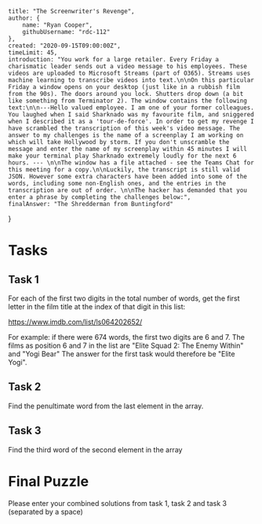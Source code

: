     title: "The Screenwriter's Revenge",
    author: {
        name: "Ryan Cooper",
        githubUsername: "rdc-112"
    },
    created: "2020-09-15T09:00:00Z",
    timeLimit: 45,
    introduction: "You work for a large retailer. Every Friday a charismatic leader sends out a video message to his employees. These videos are uploaded to Microsoft Streams (part of O365). Streams uses machine learning to transcribe videos into text.\n\nOn this particular Friday a window opens on your desktop (just like in a rubbish film from the 90s). The doors around you lock. Shutters drop down (a bit like something from Terminator 2). The window contains the following text:\n\n---Hello valued employee. I am one of your former colleagues. You laughed when I said Sharknado was my favourite film, and sniggered when I described it as a 'tour-de-force'. In order to get my revenge I have scrambled the transcription of this week's video message. The answer to my challenges is the name of a screenplay I am working on which will take Hollywood by storm. If you don't unscramble the message and enter the name of my screenplay within 45 minutes I will make your terminal play Sharknado extremely loudly for the next 6 hours. --- \n\nThe window has a file attached - see the Teams Chat for this meeting for a copy.\n\nLuckily, the transcript is still valid JSON. However some extra characters have been added into some of the words, including some non-English ones, and the entries in the transcription are out of order. \n\nThe hacker has demanded that you enter a phrase by completing the challenges below:",
    finalAnswer: "The Shredderman from Buntingford"
}

# Tasks

## Task 1
For each of the first two digits in the total number of words, get the first letter in the film title at the index of that digit in this list:

https://www.imdb.com/list/ls064202652/

For example: if there were 674 words, the first two digits are 6 and 7.
The films as position 6 and 7 in the list are "Elite Squad 2: The Enemy Within" and "Yogi Bear"
The answer for the first task would therefore be "Elite Yogi".

## Task 2
Find the penultimate word from the last element in the array.

## Task 3
Find the third word of the second element in the array

# Final Puzzle
Please enter your combined solutions from task 1, task 2 and task 3 (separated by a space)
